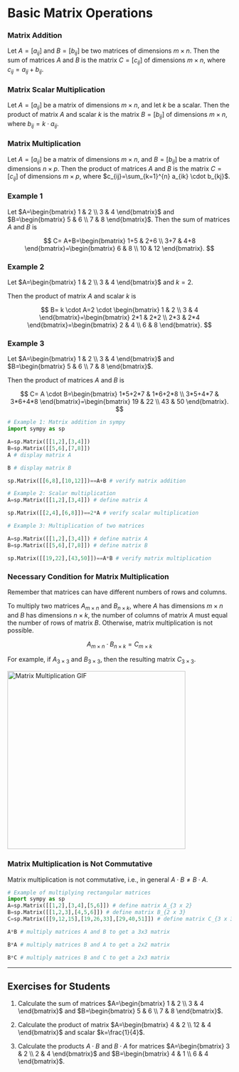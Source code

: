 # Basic Matrix Operations

### Matrix Addition

Let $A=[a_{ij}]$ and $B=[b_{ij}]$ be two matrices of dimensions $m \times n$. Then the sum of matrices $A$ and $B$ is the matrix $C=[c_{ij}]$ of dimensions $m \times n$, where $c_{ij}=a_{ij}+b_{ij}$.

### Matrix Scalar Multiplication

Let $A=[a_{ij}]$ be a matrix of dimensions $m \times n$, and let $k$ be a scalar. Then the product of matrix $A$ and scalar $k$ is the matrix $B=[b_{ij}]$ of dimensions $m \times n$, where $b_{ij}=k \cdot a_{ij}$.

### Matrix Multiplication

Let $A=[a_{ij}]$ be a matrix of dimensions $m \times n$, and $B=[b_{ij}]$ be a matrix of dimensions $n \times p$. Then the product of matrices $A$ and $B$ is the matrix $C=[c_{ij}]$ of dimensions $m \times p$, where $c_{ij}=\sum_{k=1}^{n} a_{ik} \cdot b_{kj}$.


### Example 1

Let $A=\begin{bmatrix} 1 & 2 \\ 3 & 4 \end{bmatrix}$ and $B=\begin{bmatrix} 5 & 6 \\ 7 & 8 \end{bmatrix}$. 
Then the sum of matrices $A$ and $B$ is 

$$
C=
A+B=\begin{bmatrix} 1+5 & 2+6 \\ 3+7 & 4+8 \end{bmatrix}=\begin{bmatrix} 6 & 8 \\ 10 & 12 \end{bmatrix}.
$$

### Example 2

Let $A=\begin{bmatrix} 1 & 2 \\ 3 & 4 \end{bmatrix}$ and $k=2$.

Then the product of matrix $A$ and scalar $k$ is

$$
B=
k \cdot A=2 \cdot \begin{bmatrix} 1 & 2 \\ 3 & 4 \end{bmatrix}=\begin{bmatrix} 2*1 & 2*2 \\ 2*3 & 2*4 \end{bmatrix}=\begin{bmatrix} 2 & 4 \\ 6 & 8 \end{bmatrix}.
$$

### Example 3

Let 
$A=\begin{bmatrix} 1 & 2 \\ 3 & 4 \end{bmatrix}$ 
and 
$B=\begin{bmatrix} 5 & 6 \\ 7 & 8 \end{bmatrix}$.

Then the product of matrices $A$ and $B$ is

$$
C=
A \cdot B=\begin{bmatrix} 1*5+2*7 & 1*6+2*8 \\ 3*5+4*7 & 3*6+4*8 \end{bmatrix}=\begin{bmatrix} 19 & 22 \\ 43 & 50 \end{bmatrix}.
$$

```python
# Example 1: Matrix addition in sympy
import sympy as sp

A=sp.Matrix([[1,2],[3,4]])
B=sp.Matrix([[5,6],[7,8]])
A # display matrix A
```

```python
B # display matrix B
```

```python
sp.Matrix([[6,8],[10,12]])==A+B # verify matrix addition
```

```python
# Example 2: Scalar multiplication
A=sp.Matrix([[1,2],[3,4]]) # define matrix A

sp.Matrix([[2,4],[6,8]])==2*A # verify scalar multiplication
```

```python
# Example 3: Multiplication of two matrices

A=sp.Matrix([[1,2],[3,4]]) # define matrix A
B=sp.Matrix([[5,6],[7,8]]) # define matrix B

sp.Matrix([[19,22],[43,50]])==A*B # verify matrix multiplication
```

### Necessary Condition for Matrix Multiplication

Remember that matrices can have different numbers of rows and columns.

To multiply two matrices $A_{m \times n}$ and $B_{n \times k}$, where $A$ has dimensions $m \times n$ and $B$ has dimensions $n \times k$, the number of columns of matrix $A$ must equal the number of rows of matrix $B$. Otherwise, matrix multiplication is not possible. 

$$
A_{m \times n} \cdot B_{n \times k} = C_{m \times k}
$$

For example, if $A_{3 \times 3}$ and $B_{3 \times 3}$, then the resulting matrix $C_{3 \times 3}$.

<img src="https://www.mscroggs.co.uk/img/full/multiply_matrices.gif" alt="Matrix Multiplication GIF" width="400">

### Matrix Multiplication is Not Commutative

Matrix multiplication is not commutative, i.e., in general $A \cdot B \neq B \cdot A$.

```python
# Example of multiplying rectangular matrices
import sympy as sp
A=sp.Matrix([[1,2],[3,4],[5,6]]) # define matrix A_{3 x 2}
B=sp.Matrix([[1,2,3],[4,5,6]]) # define matrix B_{2 x 3}
C=sp.Matrix([[9,12,15],[19,26,33],[29,40,51]]) # define matrix C_{3 x 3}

A*B # multiply matrices A and B to get a 3x3 matrix
```

```python
B*A # multiply matrices B and A to get a 2x2 matrix
```

```python
B*C # multiply matrices B and C to get a 2x3 matrix
```

---
## Exercises for Students

1. Calculate the sum of matrices $A=\begin{bmatrix} 1 & 2 \\ 3 & 4 \end{bmatrix}$ and $B=\begin{bmatrix} 5 & 6 \\ 7 & 8 \end{bmatrix}$.

2. Calculate the product of matrix $A=\begin{bmatrix} 4 & 2 \\ 12 & 4 \end{bmatrix}$ and scalar $k=\frac{1}{4}$.

3. Calculate the products $A\cdot B$ and $B \cdot A$ for matrices $A=\begin{bmatrix} 3 & 2 \\ 2 & 4 \end{bmatrix}$ and $B=\begin{bmatrix} 4 & 1 \\ 6 & 4 \end{bmatrix}$.
